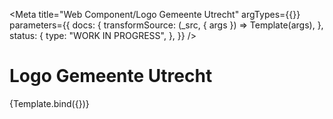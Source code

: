 <!--
@license EUPL-1.2
Copyright (c) 2021 Robbert Broersma
-->


<Meta
  title="Web Component/Logo Gemeente Utrecht"
  argTypes={{}}
  parameters={{
    docs: {
      transformSource: (_src, { args }) => Template(args),
    },
    status: {
      type: "WORK IN PROGRESS",
    },
  }}
/>

# Logo Gemeente Utrecht

<Canvas>
  <Story name="Logo">{Template.bind({})}</Story>
</Canvas>
